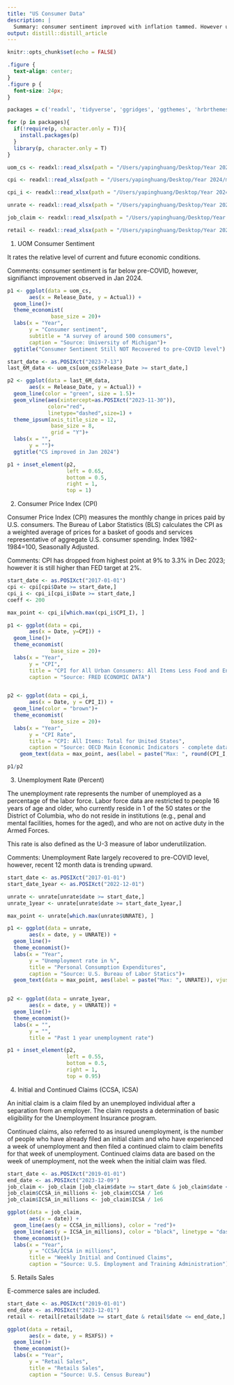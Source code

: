 ```yaml
---
title: "US Consumer Data"
description: |
  Summary: consumer sentiment improved with inflation tammed. However unemployment is uptrending. 
output: distill::distill_article
---
```


```r
knitr::opts_chunk$set(echo = FALSE)
```

```css
.figure {
  text-align: center;
}
.figure p {
  font-size: 24px;
}
```

```r

packages = c('readxl', 'tidyverse', 'ggridges', 'ggthemes', 'hrbrthemes', 'patchwork')

for (p in packages){
  if(!require(p, character.only = T)){
    install.packages(p) 
  }
  library(p, character.only = T)
}
```


```r
uom_cs <- readxl::read_xlsx(path = "/Users/yapinghuang/Desktop/Year 2024/macro/data/data.xlsx", sheet = "UOM_CS")

cpi <- readxl::read_xlsx(path = "/Users/yapinghuang/Desktop/Year 2024/macro/data/data.xlsx", sheet = "CPI")

cpi_i <- readxl::read_xlsx(path = "/Users/yapinghuang/Desktop/Year 2024/macro/data/data.xlsx", sheet = "CPI_I")

unrate <- readxl::read_xlsx(path = "/Users/yapinghuang/Desktop/Year 2024/macro/data/data.xlsx", sheet = "unrate")

job_claim <- readxl::read_xlsx(path = "/Users/yapinghuang/Desktop/Year 2024/macro/data/data.xlsx", sheet = "Jb_claim")

retail <- readxl::read_xlsx(path = "/Users/yapinghuang/Desktop/Year 2024/macro/data/data.xlsx", sheet = "Retail")

```

1. UOM Consumer Sentiment

It rates the relative level of current and future economic conditions. 

Comments: consumer sentiment is far below pre-COVID, however, signifianct improvement observed in Jan 2024. 

```r

p1 <- ggplot(data = uom_cs, 
       aes(x = Release_Date, y = Actual)) +
  geom_line()+
  theme_economist(
              base_size = 20)+
  labs(x = "Year",
       y = "Consumer sentiment",
       subtitle = "A survey of around 500 consumers",
       caption = "Source: University of Michigan")+
  ggtitle("Consumer Sentiment Still NOT Recovered to pre-COVID level")

start_date <- as.POSIXct("2023-7-13")
last_6M_data <- uom_cs[uom_cs$Release_Date >= start_date,]

p2 <- ggplot(data = last_6M_data, 
       aes(x = Release_Date, y = Actual)) +
  geom_line(color = "green", size = 1.5)+
  geom_vline(aes(xintercept=as.POSIXct("2023-11-30")),
             color="red",
             linetype="dashed",size=1) +
  theme_ipsum(axis_title_size = 12,
              base_size = 8,
              grid = "Y")+
  labs(x = "",
       y = "")+
  ggtitle("CS improved in Jan 2024")

p1 + inset_element(p2, 
                   left = 0.65, 
                   bottom = 0.5, 
                   right = 1, 
                   top = 1)

```

2. Consumer Price Index (CPI)

Consumer Price Index (CPI) measures the monthly change in prices paid by U.S. consumers. 
The Bureau of Labor Statistics (BLS) calculates the CPI as a weighted average of prices for a basket of goods and services representative of aggregate U.S. consumer spending.
Index 1982-1984=100, Seasonally Adjusted. 

Comments: CPI has dropped from highest point at 9% to 3.3% in Dec 2023; however it is still higher than FED target at 2%. 

```r

start_date <- as.POSIXct("2017-01-01")
cpi <- cpi[cpi$Date >= start_date,]
cpi_i <- cpi_i[cpi_i$Date >= start_date,]
coeff <- 200

max_point <- cpi_i[which.max(cpi_i$CPI_I), ]

p1 <- ggplot(data = cpi, 
       aes(x = Date, y=CPI)) +
  geom_line()+
  theme_economist(
              base_size = 20)+
  labs(x = "Year",
       y = "CPI",
       title = "CPI for All Urban Consumers: All Items Less Food and Energy in U.S. City Average",
       caption = "Source: FRED ECONOMIC DATA")


p2 <- ggplot(data = cpi_i, 
       aes(x = Date, y = CPI_I)) +
  geom_line(color = "brown")+
  theme_economist(
              base_size = 20)+
  labs(x = "Year",
       y = "CPI Rate",
       title = "CPI: All Items: Total for United States",
       caption = "Source: OECD Main Economic Indicators - complete database")+
    geom_text(data = max_point, aes(label = paste("Max: ", round(CPI_I, digits = 2))), vjust = -0.2, hjust = 0.8)

p1/p2

```

3. Unemployment Rate (Percent)

The unemployment rate represents the number of unemployed as a percentage of the labor force. Labor force data are restricted to people 16 years of age and older, who currently reside in 1 of the 50 states or the District of Columbia, who do not reside in institutions (e.g., penal and mental facilities, homes for the aged), and who are not on active duty in the Armed Forces.

This rate is also defined as the U-3 measure of labor underutilization.

Comments: Unemployment Rate largely recovered to pre-COVID level, however, recent 12 month data is trending upward. 

```r

start_date <- as.POSIXct("2017-01-01")
start_date_1year <- as.POSIXct("2022-12-01")

unrate <- unrate[unrate$date >= start_date,]
unrate_1year <- unrate[unrate$date >= start_date_1year,]

max_point <- unrate[which.max(unrate$UNRATE), ]

p1 <- ggplot(data = unrate, 
       aes(x = date, y = UNRATE)) +
  geom_line()+
  theme_economist()+
  labs(x = "Year",
       y = "Unemployment rate in %",
       title = "Personal Consumption Expenditures",
       caption = "Source: U.S. Bureau of Labor Statics")+
  geom_text(data = max_point, aes(label = paste("Max: ", UNRATE)), vjust = -0.2, hjust = 0.8)


p2 <- ggplot(data = unrate_1year, 
       aes(x = date, y = UNRATE)) +
  geom_line()+
  theme_economist()+
  labs(x = "",
       y = "",
       title = "Past 1 year unemployment rate")

p1 + inset_element(p2, 
                   left = 0.55, 
                   bottom = 0.5, 
                   right = 1, 
                   top = 0.95)

```
4. Initial and Continued Claims (CCSA, ICSA)

An initial claim is a claim filed by an unemployed individual after a separation from an employer. The claim requests a determination of basic eligibility for the Unemployment Insurance program.

Continued claims, also referred to as insured unemployment, is the number of people who have already filed an initial claim and who have experienced a week of unemployment and then filed a continued claim to claim benefits for that week of unemployment. Continued claims data are based on the week of unemployment, not the week when the initial claim was filed.

```r

start_date <- as.POSIXct("2019-01-01")
end_date <- as.POSIXct("2023-12-09")
job_claim <- job_claim [job_claim$date >= start_date & job_claim$date <= end_date,]
job_claim$CCSA_in_millions <- job_claim$CCSA / 1e6
job_claim$ICSA_in_millions <- job_claim$ICSA / 1e6

ggplot(data = job_claim, 
       aes(x = date)) +
  geom_line(aes(y = CCSA_in_millions), color = "red")+
  geom_line(aes(y = ICSA_in_millions), color = "black", linetype = "dashed")+
  theme_economist()+
  labs(x = "Year",
       y = "CCSA/ICSA in millions",
       title = "Weekly Initial and Continued Claims",
       caption = "Source: U.S. Employment and Training Administration")
```


5. Retails Sales 

E-commerce sales are included. 

```r
start_date <- as.POSIXct("2019-01-01")
end_date <- as.POSIXct("2023-12-01")
retail <- retail[retail$date >= start_date & retail$date <= end_date,]

ggplot(data = retail, 
       aes(x = date, y = RSXFS)) +
  geom_line()+
  theme_economist()+
  labs(x = "Year",
       y = "Retail Sales",
       title = "Retails Sales",
       caption = "Source: U.S. Census Bureau")
```